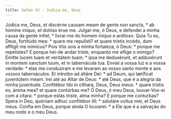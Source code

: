 ```yaml
---
title: Salmo 42 - Judica me, Deus
---
```


<div class="grid grid-cols-2 gap-5">
  <span class="col-6 dropcaps text-justify">
    Júdica me, Deus, et discérne causam meam de gente non sancta, * ab hómine
    iníquo, et dolóso érue me.
  </span>
  <span class="col-6 dropcaps text-justify">
    Julgai-me, ó Deus, e defendei a minha causa da gente infiel, * livrai-me do
    homem iníquo e ardiloso.
  </span>
  <span class="col-6 text-justify">
    Quia Tu es, Deus, fortitúdo mea: * quare me repulísti? et quare tristis
    incédo, dum afflígit me inimícus?
  </span>
  <span class="col-6 text-justify">
    Pois Vós sois a minha fortaleza, ó Deus: * porque me repelistes? E porque
    hei-de andar triste, enquanto me aflige o inimigo?
  </span>
  <span class="col-6 text-justify">
    Emítte lucem tuam et veritátem tuam: * ipsa me deduxérunt, et adduxérunt in
    montem sanctum tuum, et in tabernácula tua.
  </span>
  <span class="col-6 text-justify">
    Enviai a vossa luz e a vossa verdade: * elas me conduziram e me levaram ao
    vosso santo monte e aos vossos tabernáculos.
  </span>
  <span class="col-6 text-justify">
    Et introíbo ad altáre Dei: * ad Deum, qui lætíficat juventútem meam.
  </span>
  <span class="col-6 text-justify">
    Irei até ao Altar de Deus: * até Deus, que é a alegria da minha juventude.
  </span>
  <span class="col-6 text-justify">
    Confitébor tibi in cíthara, Deus, Deus meus: * quare tristis es, ánima mea?
    et quare contúrbas me?
  </span>
  <span class="col-6 text-justify">
    Ó Deus, ó meu Deus, louvar-Vos-ei com a cítara: * porque estás triste, alma
    minha? E porque me conturbas?
  </span>
  <span class="col-6 text-justify">
    Spera in Deo, quóniam adhuc confitébor illi: * salutáre vultus mei, et Deus
    meus.
  </span>
  <span class="col-6 text-justify">
    Confia em Deus, porque ainda O louvarei: * a Ele que é a salvação do meu
    rosto e o meu Deus.
  </span>
</div>
